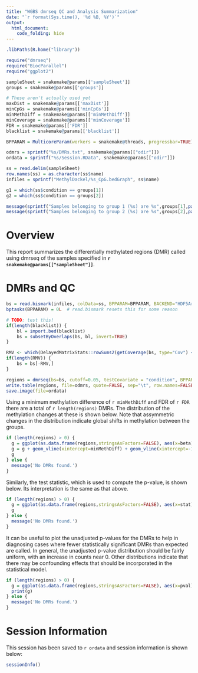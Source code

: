 ```yaml
---
title: "WGBS dmrseq QC and Analysis Summarization"
date: "`r format(Sys.time(), '%d %B, %Y')`"
output:
  html_document:
    code_folding: hide
---
```


```r
.libPaths(R.home("library"))

require("dmrseq")
require("BiocParallel")
require("ggplot2")

sampleSheet = snakemake@params[['sampleSheet']]
groups = snakemake@params[['groups']]

# These aren't actually used yet
maxDist = snakemake@params[['maxDist']]
minCpGs = snakemake@params[['minCpGs']]
minMethDiff = snakemake@params[['minMethDiff']]
minCoverage = snakemake@params[['minCoverage']]
FDR = snakemake@params[['FDR']]
blacklist = snakemake@params[['blacklist']]

BPPARAM = MulticoreParam(workers = snakemake@threads, progressbar=TRUE)

odmrs = sprintf("%s/DMRs.txt", snakemake@params[["odir"]])
ordata = sprintf("%s/Session.RData", snakemake@params[["odir"]])

ss = read.delim(sampleSheet)
row.names(ss) = as.character(ss$name)
infiles = sprintf("MethylDackel/%s_CpG.bedGraph", ss$name)

g1 = which(ss$condition == groups[1])
g2 = which(ss$condition == groups[2])

message(sprintf("Samples belonging to group 1 (%s) are %s",groups[1],paste(ss$name[g1],collapse=" ")))
message(sprintf("Samples belonging to group 2 (%s) are %s",groups[2],paste(ss$name[g2],collapse=" ")))
```

# Overview

This report summarizes the differentially methylated regions (DMR) called using dmrseq of the samples specified in **`r snakemake@params[["sampleSheet"]]`**.

# DMRs and QC

```r
bs = read.bismark(infiles, colData=ss, BPPARAM=BPPARAM, BACKEND="HDF5Array", verbose=FALSE)
bptasks(BPPARAM) = 0L  # read.bismark resets this for some reason

# TODO: test this!
if(length(blacklist)) {
    bl = import.bed(blacklist)
    bs = subsetByOverlaps(bs, bl, invert=TRUE)
}

RMV <- which(DelayedMatrixStats::rowSums2(getCoverage(bs, type="Cov") < minCoverage) != 0)
if(length(RMV)) {
    bs = bs[-RMV,]
}

regions = dmrseq(bs=bs, cutoff=0.05, testCovariate = "condition", BPPARAM=BPPARAM, verbose=FALSE)
write.table(regions, file=odmrs, quote=FALSE, sep="\t", row.names=FALSE)
save.image(file=ordata)
```

Using a minimum methylation difference of `r minMethDiff` and FDR of `r FDR` there are a total of `r length(regions)` DMRs. The distribution of the methylation changes at these is shown below. Note that assymmetric changes in the distribution indicate global shifts in methylation between the groups.

```r
if (length(regions) > 0) {
  g = ggplot(as.data.frame(regions,stringsAsFactors=FALSE), aes(x=beta)) + geom_histogram() + labs(x="Methylation Difference (per-DMR)")
  g = g + geom_vline(xintercept=minMethDiff) + geom_vline(xintercept=-1*minMethDiff)
  g
} else {
  message('No DMRs found.')
}
```

Similarly, the test statistic, which is used to compute the p-value, is shown below. Its interpretation is the same as that above.

```r
if (length(regions) > 0) {
  g = ggplot(as.data.frame(regions,stringsAsFactors=FALSE), aes(x=stat)) + geom_histogram() + labs(x="Methylation Difference Statistic")
  g
} else { 
  message('No DMRs found.')
}
```

It can be useful to plot the unadjusted p-values for the DMRs to help in diagnosing cases where fewer statistically significant DMRs than expected are called. In general, the unadjusted p-value distribution should be fairly uniform, with an increase in counts near 0. Other distributions indicate that there may be confounding effects that should be incorporated in the statistical model.

```r
if (length(regions) > 0) {
  g = ggplot(as.data.frame(regions,stringsAsFactors=FALSE), aes(x=pval)) + geom_histogram() + labs(x="Unadjusted p-value")
  print(g)
} else {
  message('No DMRs found.')
}
```


# Session Information

This session has been saved to `r ordata` and session information is shown below:

```r
sessionInfo()
```
